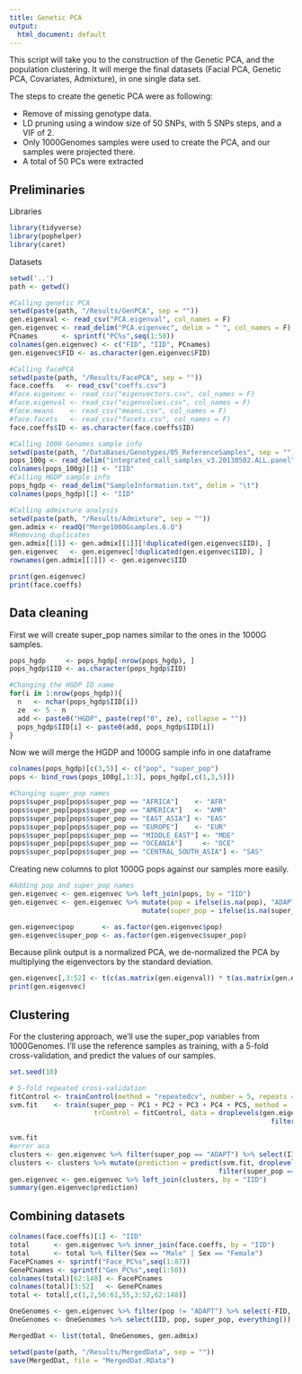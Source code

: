 ```yaml
---
title: Genetic PCA
output:
  html_document: default
---
```


This script will take you to the construction of the Genetic PCA, and the population clustering.
It will merge the final datasets (Facial PCA, Genetic PCA, Covariates, Admixture), in one single data set.

The steps to create the genetic PCA were as following:

- Remove of missing genotype data.
- LD pruning using a window size of 50 SNPs, with 5 SNPs steps, and a VIF of 2.
- Only 1000Genomes samples were used to create the PCA, and our samples were projected there.
- A total of 50 PCs were extracted

## Preliminaries

Libraries

```r
library(tidyverse)
library(pophelper)
library(caret)
```

Datasets

```r
setwd('..')
path <- getwd()

#Calling genetic PCA
setwd(paste(path, "/Results/GenPCA", sep = ""))
gen.eigenval <- read_csv("PCA.eigenval", col_names = F)
gen.eigenvec <- read_delim("PCA.eigenvec", delim = " ", col_names = F)
PCnames      <- sprintf("PC%s",seq(1:50))
colnames(gen.eigenvec) <- c("FID", "IID", PCnames)
gen.eigenvec$FID <- as.character(gen.eigenvec$FID)

#Calling facePCA
setwd(paste(path, "/Results/FacePCA", sep = ""))
face.coeffs   <- read_csv("coeffs.csv")
#face.eigenvec <- read_csv("eigenvectors.csv", col_names = F)
#face.eigenval <- read_csv("eigenvalues.csv", col_names = F)
#face.means    <- read_csv("means.csv", col_names = F)
#face.facets   <- read_csv("facets.csv", col_names = F)
face.coeffs$ID <- as.character(face.coeffs$ID)

#Calling 1000 Genomes sample info
setwd(paste(path, "/DataBases/Genotypes/05_ReferenceSamples", sep = ""))
pops_100g <- read_delim("integrated_call_samples_v3.20130502.ALL.panel", delim = "\t")
colnames(pops_100g)[1] <- "IID"
#Calling HGDP sample info
pops_hgdp <- read_delim("SampleInformation.txt", delim = "\t")
colnames(pops_hgdp)[1] <- "IID"

#Calling admixture analysis
setwd(paste(path, "/Results/Admixture", sep = ""))
gen.admix <- readQ("Merge1000Gsamples.6.Q")
#Removing duplicates
gen.admix[[1]] <- gen.admix[[1]][!duplicated(gen.eigenvec$IID), ] 
gen.eigenvec   <- gen.eigenvec[!duplicated(gen.eigenvec$IID), ] 
rownames(gen.admix[[1]]) <- gen.eigenvec$IID
```

```r
print(gen.eigenvec)
print(face.coeffs)
```


## Data cleaning

First we will create super_pop names similar to the ones in the 1000G samples.

```r
pops_hgdp     <- pops_hgdp[-nrow(pops_hgdp), ]
pops_hgdp$IID <- as.character(pops_hgdp$IID)

#Changing the HGDP ID name 
for(i in 1:nrow(pops_hgdp)){
  n   <- nchar(pops_hgdp$IID[i])
  ze  <- 5 - n 
  add <- paste0("HGDP", paste(rep("0", ze), collapse = ""))
  pops_hgdp$IID[i] <- paste0(add, pops_hgdp$IID[i])
}

```

Now we will merge the HGDP and 1000G sample info in one dataframe

```r
colnames(pops_hgdp)[c(3,5)] <- c("pop", "super_pop")
pops <- bind_rows(pops_100g[,1:3], pops_hgdp[,c(1,3,5)])

#Changing super_pop names
pops$super_pop[pops$super_pop == "AFRICA"]    <- "AFR"
pops$super_pop[pops$super_pop == "AMERICA"]   <- "AMR"
pops$super_pop[pops$super_pop == "EAST_ASIA"] <- "EAS"
pops$super_pop[pops$super_pop == "EUROPE"]    <- "EUR"
pops$super_pop[pops$super_pop == "MIDDLE_EAST"] <- "MDE"
pops$super_pop[pops$super_pop == "OCEANIA"]     <- "OCE"
pops$super_pop[pops$super_pop == "CENTRAL_SOUTH_ASIA"] <- "SAS"
```


Creating new columns to plot 1000G pops against our samples more easily.

```r
#Adding pop and super_pop names
gen.eigenvec <- gen.eigenvec %>% left_join(pops, by = "IID")
gen.eigenvec <- gen.eigenvec %>% mutate(pop = ifelse(is.na(pop), "ADAPT", pop)) %>% 
                                 mutate(super_pop = ifelse(is.na(super_pop), "ADAPT", super_pop))

gen.eigenvec$pop       <- as.factor(gen.eigenvec$pop)
gen.eigenvec$super_pop <- as.factor(gen.eigenvec$super_pop)
```

Because plink output is a normalized PCA, we de-normalized the PCA by multiplying the eigenvectors by the standard deviation.

```r
gen.eigenvec[,3:52] <- t(c(as.matrix(gen.eigenval)) * t(as.matrix(gen.eigenvec[,3:52])))
print(gen.eigenvec)
```

## Clustering

For the clustering approach, we'll use the super_pop variables from 1000Genomes.
I'll use the reference samples as training, with a 5-fold cross-validation, and predict the values of our samples.

```r
set.seed(10)

# 5-fold repeated cross-validation
fitControl <- trainControl(method = "repeatedcv", number = 5, repeats = 5)
svm.fit    <- train(super_pop ~ PC1 + PC2 + PC3 + PC4 + PC5, method = 'svmRadial', 
                     trControl = fitControl, data = droplevels(gen.eigenvec %>% 
                                                                 filter(super_pop != "ADAPT")))

svm.fit
#error aca
clusters <- gen.eigenvec %>% filter(super_pop == "ADAPT") %>% select(IID)
clusters <- clusters %>% mutate(prediction = predict(svm.fit, droplevels(gen.eigenvec %>%
                                                    filter(super_pop == "ADAPT") )) ) 
gen.eigenvec <- gen.eigenvec %>% left_join(clusters, by = "IID")
summary(gen.eigenvec$prediction)
```

## Combining datasets

```r
colnames(face.coeffs)[1] <- "IID"
total      <- gen.eigenvec %>% inner_join(face.coeffs, by = "IID")
total      <- total %>% filter(Sex == "Male" | Sex == "Female")
FacePCnames <- sprintf("Face_PC%s",seq(1:87))
GenePCnames <- sprintf("Gen_PC%s",seq(1:50))
colnames(total)[62:148] <- FacePCnames
colnames(total)[3:52]   <- GenePCnames
total <- total[,c(1,2,56:61,55,3:52,62:148)]

OneGenomes <- gen.eigenvec %>% filter(pop != "ADAPT") %>% select(-FID, -prediction)
OneGenomes <- OneGenomes %>% select(IID, pop, super_pop, everything())

MergedDat <- list(total, OneGenomes, gen.admix) 

setwd(paste(path, "/Results/MergedData", sep = ""))
save(MergedDat, file = "MergedDat.RData")
```
